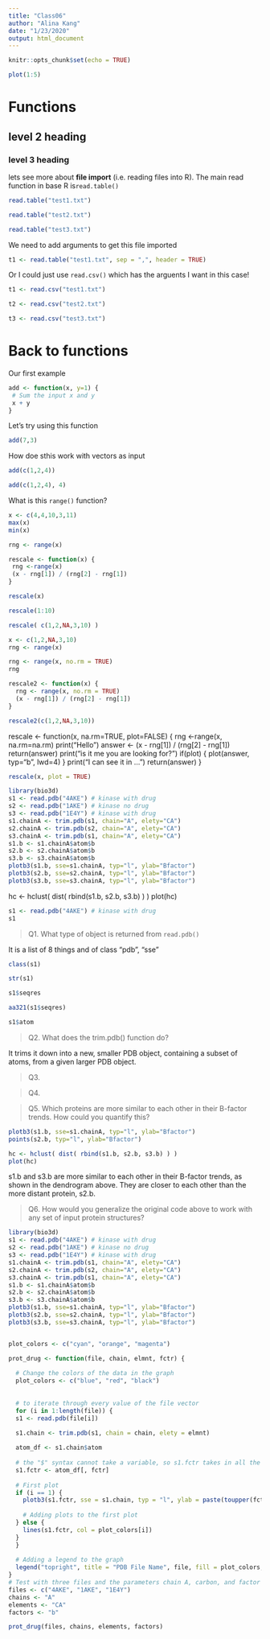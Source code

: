 ```yaml
---
title: "Class06"
author: "Alina Kang"
date: "1/23/2020"
output: html_document
---
```


```r
knitr::opts_chunk$set(echo = TRUE)
```

```r
plot(1:5)
```


# Functions

## level 2 heading

### level 3 heading

lets see more about **file import** (i.e. reading files into R). The main read function in base R is`read.table()`


```r
read.table("test1.txt")
```

```r
read.table("test2.txt")
```

```r
read.table("test3.txt")
```

We need to add arguments to get this file imported

```r
t1 <- read.table("test1.txt", sep = ",", header = TRUE)
```

Or I could just use `read.csv()` which has the arguents I want in this case!
```r
t1 <- read.csv("test1.txt")
```

```r
t2 <- read.csv("test2.txt")
```

```r
t3 <- read.csv("test3.txt")
```

# Back to functions

Our first example

```r
add <- function(x, y=1) {
 # Sum the input x and y
 x + y
}
```

Let's try using this function
```r
add(7,3)
```

How doe sthis work with vectors as input
```r
add(c(1,2,4))
```
```r
add(c(1,2,4), 4)
```


What is this `range()` function?

```r
x <- c(4,4,10,3,11)
max(x)
min(x)
```





```r
rng <- range(x)
```
```r
rescale <- function(x) {
 rng <-range(x)
 (x - rng[1]) / (rng[2] - rng[1])
}
```


```r
rescale(x)
```
```r
rescale(1:10)
```


```r
rescale( c(1,2,NA,3,10) )
```

```r
x <- c(1,2,NA,3,10)
rng <- range(x)
```


```r
rng <- range(x, no.rm = TRUE)
rng
```
```r
rescale2 <- function(x) {
  rng <- range(x, no.rm = TRUE)
  (x - rng[1]) / (rng[2] - rng[1])
}
```

```r
rescale2(c(1,2,NA,3,10))
```

rescale <- function(x, na.rm=TRUE, plot=FALSE) {
 rng <-range(x, na.rm=na.rm)
 print("Hello")
 answer <- (x - rng[1]) / (rng[2] - rng[1])
 return(answer)
 print("is it me you are looking for?")
 if(plot) {
 plot(answer, typ="b", lwd=4)
 }
 print("I can see it in ...")
 return(answer)
}

```r
rescale(x, plot = TRUE)
```


```r
library(bio3d)
s1 <- read.pdb("4AKE") # kinase with drug
s2 <- read.pdb("1AKE") # kinase no drug
s3 <- read.pdb("1E4Y") # kinase with drug
s1.chainA <- trim.pdb(s1, chain="A", elety="CA")
s2.chainA <- trim.pdb(s2, chain="A", elety="CA")
s3.chainA <- trim.pdb(s1, chain="A", elety="CA")
s1.b <- s1.chainA$atom$b
s2.b <- s2.chainA$atom$b
s3.b <- s3.chainA$atom$b
plotb3(s1.b, sse=s1.chainA, typ="l", ylab="Bfactor")
plotb3(s2.b, sse=s2.chainA, typ="l", ylab="Bfactor")
plotb3(s3.b, sse=s3.chainA, typ="l", ylab="Bfactor")
```


hc <- hclust( dist( rbind(s1.b, s2.b, s3.b) ) )
plot(hc)


```r
s1 <- read.pdb("4AKE") # kinase with drug
s1
```
> Q1. What type of object is returned from `read.pdb()`

It is a list of 8 things and of class "pdb", "sse"
 

```r
class(s1)
```

```r
str(s1)
```

```r
s1$seqres
```


```r
aa321(s1$seqres)
```

```r
s1$atom
```

> Q2. What does the trim.pdb() function do?
  
It trims it down into a new, smaller PDB object, containing a subset of atoms, from a given larger PDB object.

> Q3.

> Q4.

> Q5. Which proteins are more similar to each other in their B-factor trends. How could you quantify this?

```r
plotb3(s1.b, sse=s1.chainA, typ="l", ylab="Bfactor")
points(s2.b, typ="l", ylab="Bfactor")
```


```r
hc <- hclust( dist( rbind(s1.b, s2.b, s3.b) ) )
plot(hc)
```

s1.b and s3.b are more similar to each other in their B-factor trends, as shown in the dendrogram above. They are closer to each other than the more distant protein, s2.b.


>Q6. How would you generalize the original code above to work with any set of input
protein structures? 

```r
library(bio3d)
s1 <- read.pdb("4AKE") # kinase with drug
s2 <- read.pdb("1AKE") # kinase no drug
s3 <- read.pdb("1E4Y") # kinase with drug
s1.chainA <- trim.pdb(s1, chain="A", elety="CA")
s2.chainA <- trim.pdb(s2, chain="A", elety="CA")
s3.chainA <- trim.pdb(s1, chain="A", elety="CA")
s1.b <- s1.chainA$atom$b
s2.b <- s2.chainA$atom$b
s3.b <- s3.chainA$atom$b
plotb3(s1.b, sse=s1.chainA, typ="l", ylab="Bfactor")
plotb3(s2.b, sse=s2.chainA, typ="l", ylab="Bfactor")
plotb3(s3.b, sse=s3.chainA, typ="l", ylab="Bfactor")
```


```r

```
```r
plot_colors <- c("cyan", "orange", "magenta")
```


```r
prot_drug <- function(file, chain, elmnt, fctr) {
  
  # Change the colors of the data in the graph
  plot_colors <- c("blue", "red", "black")
  
  
  # to iterate through every value of the file vector
  for (i in 1:length(file)) {
  s1 <- read.pdb(file[i])

  s1.chain <- trim.pdb(s1, chain = chain, elety = elmnt)
  
  atom_df <- s1.chain$atom
  
  # the "$" syntax cannot take a variable, so s1.fctr takes in all the atom information and selects an entire column based on the factor input
  s1.fctr <- atom_df[, fctr] 
  
  # First plot
  if (i == 1) {
    plotb3(s1.fctr, sse = s1.chain, typ = "l", ylab = paste(toupper(fctr), "factor", sep = ""), col = plot_colors[i])
    
    # Adding plots to the first plot
  } else {
    lines(s1.fctr, col = plot_colors[i])
  }
  }
  
  # Adding a legend to the graph
  legend("topright", title = "PDB File Name", file, fill = plot_colors, horiz=TRUE, cex = 0.5, inset = c(0.03, 0.06))
}
# Test with three files and the parameters chain A, carbon, and factor b.
files <- c("4AKE", "1AKE", "1E4Y")
chains <- "A"
elements <- "CA"
factors <- "b"

prot_drug(files, chains, elements, factors)
```













